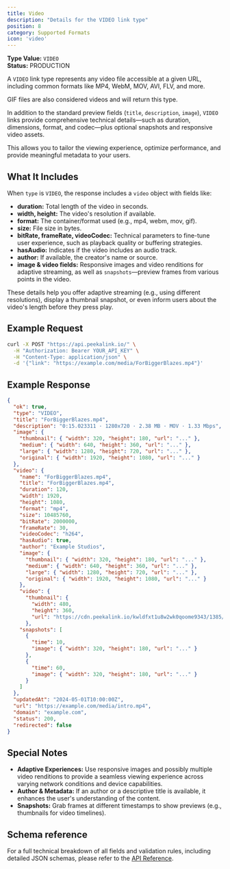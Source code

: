 ```yaml
---
title: Video
description: "Details for the VIDEO link type"
position: 8
category: Supported Formats
icon: 'video'
---
```


**Type Value:** `VIDEO`  
**Status:** PRODUCTION

A `VIDEO` link type represents any video file accessible at a given URL, including common formats like MP4, WebM, MOV, AVI, FLV, and more.

GIF files are also considered videos and will return this type.

In addition to the standard preview fields (`title`, `description`, `image`), `VIDEO` links provide comprehensive technical details—such as duration, dimensions, format, and codec—plus optional snapshots and responsive video assets.

This allows you to tailor the viewing experience, optimize performance, and provide meaningful metadata to your users.

## What It Includes

When `type` is `VIDEO`, the response includes a `video` object with fields like:

- **duration:** Total length of the video in seconds.
- **width, height:** The video's resolution if available.
- **format:** The container/format used (e.g., mp4, webm, mov, gif).
- **size:** File size in bytes.
- **bitRate, frameRate, videoCodec:** Technical parameters to fine-tune user experience, such as playback quality or buffering strategies.
- **hasAudio:** Indicates if the video includes an audio track.
- **author:** If available, the creator's name or source.
- **image & video fields:** Responsive images and video renditions for adaptive streaming, as well as `snapshots`—preview frames from various points in the video.

These details help you offer adaptive streaming (e.g., using different resolutions), display a thumbnail snapshot, or even inform users about the video's length before they press play.

## Example Request

```bash
curl -X POST "https://api.peekalink.io/" \
  -H "Authorization: Bearer YOUR_API_KEY" \
  -H "Content-Type: application/json" \
  -d '{"link": "https://example.com/media/ForBiggerBlazes.mp4"}'
```

## Example Response

```json
{
  "ok": true,
  "type": "VIDEO",
  "title": "ForBiggerBlazes.mp4",
  "description": "0:15.023311 · 1280x720 · 2.38 MB · MOV · 1.33 Mbps",
  "image": {
    "thumbnail": { "width": 320, "height": 180, "url": "..." },
    "medium": { "width": 640, "height": 360, "url": "..." },
    "large": { "width": 1280, "height": 720, "url": "..." },
    "original": { "width": 1920, "height": 1080, "url": "..." }
  },
  "video": {
    "name": "ForBiggerBlazes.mp4",
    "title": "ForBiggerBlazes.mp4",
    "duration": 120,
    "width": 1920,
    "height": 1080,
    "format": "mp4",
    "size": 10485760,
    "bitRate": 2000000,
    "frameRate": 30,
    "videoCodec": "h264",
    "hasAudio": true,
    "author": "Example Studios",
    "image": {
      "thumbnail": { "width": 320, "height": 180, "url": "..." },
      "medium": { "width": 640, "height": 360, "url": "..." },
      "large": { "width": 1280, "height": 720, "url": "..." },
      "original": { "width": 1920, "height": 1080, "url": "..." }
    },
    "video": {
      "thumbnail": {
        "width": 480,
        "height": 360,
        "url": "https://cdn.peekalink.io/kwldfxt1u8w2wk0qoome9343/1385/ForBiggerBlazes_thumbnail.webm"
      },
    "snapshots": [
      {
        "time": 10,
        "image": { "width": 320, "height": 180, "url": "..." }
      },
      {
        "time": 60,
        "image": { "width": 320, "height": 180, "url": "..." }
      }
    ]
  },
  "updatedAt": "2024-05-01T10:00:00Z",
  "url": "https://example.com/media/intro.mp4",
  "domain": "example.com",
  "status": 200,
  "redirected": false
}

```

## Special Notes


- **Adaptive Experiences:** Use responsive images and possibly multiple video renditions to provide a seamless viewing experience across varying network conditions and device capabilities.
- **Author & Metadata:** If an author or a descriptive title is available, it enhances the user's understanding of the content.
- **Snapshots:** Grab frames at different timestamps to show previews (e.g., thumbnails for video timelines).

## Schema reference

For a full technical breakdown of all fields and validation rules, including detailed JSON schemas, please refer to the [API Reference](/api-reference/).
